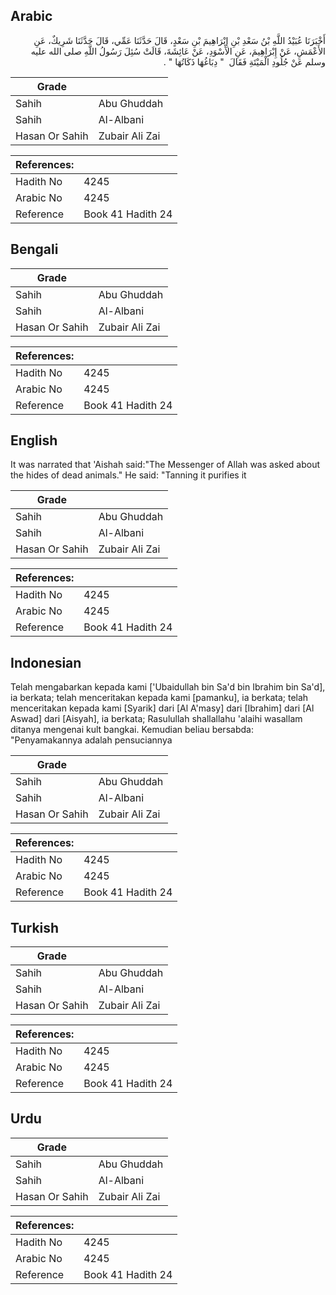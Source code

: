 ## Arabic


<div dir="rtl" lang="ar" style={{fontSize:'larger',backgroundColor:'#f8f9fa',padding:20}}>
أَخْبَرَنَا عُبَيْدُ اللَّهِ بْنُ سَعْدِ بْنِ إِبْرَاهِيمَ بْنِ سَعْدٍ، قَالَ حَدَّثَنَا عَمِّي، قَالَ حَدَّثَنَا شَرِيكٌ، عَنِ الأَعْمَشِ، عَنْ إِبْرَاهِيمَ، عَنِ الأَسْوَدِ، عَنْ عَائِشَةَ، قَالَتْ سُئِلَ رَسُولُ اللَّهِ صلى الله عليه وسلم عَنْ جُلُودِ الْمَيْتَةِ فَقَالَ ‏ "‏ دِبَاغُهَا ذَكَاتُهَا ‏"‏ ‏.‏
</div>
<div style={{backgroundColor:'#f8f9fa',padding:20, marginBottom: 10}}><table> <thead> <tr> <th>Grade</th> <th></th> </tr> </thead> <tbody> <tr><td>Sahih</td><td>Abu Ghuddah</td></tr><tr><td>Sahih</td><td>Al-Albani</td></tr><tr><td>Hasan Or Sahih</td><td>Zubair Ali Zai</td></tr></tbody></table><table> <thead> <tr> <th>References:</th> <th></th> </tr> </thead> <tbody><tr><td>Hadith No</td><td>4245</td></tr><tr><td>Arabic No</td><td>4245</td></tr><tr><td>Reference</td><td>Book 41 Hadith 24</td></tr></tbody></table></div>

## Bengali


<div dir="ltr" lang="bn" style={{fontSize:'larger',backgroundColor:'#f8f9fa',padding:20}}>

</div>
<div style={{backgroundColor:'#f8f9fa',padding:20, marginBottom: 10}}><table> <thead> <tr> <th>Grade</th> <th></th> </tr> </thead> <tbody> <tr><td>Sahih</td><td>Abu Ghuddah</td></tr><tr><td>Sahih</td><td>Al-Albani</td></tr><tr><td>Hasan Or Sahih</td><td>Zubair Ali Zai</td></tr></tbody></table><table> <thead> <tr> <th>References:</th> <th></th> </tr> </thead> <tbody><tr><td>Hadith No</td><td>4245</td></tr><tr><td>Arabic No</td><td>4245</td></tr><tr><td>Reference</td><td>Book 41 Hadith 24</td></tr></tbody></table></div>

## English


<div dir="ltr" lang="en" style={{fontSize:'larger',backgroundColor:'#f8f9fa',padding:20}}>
It was narrated that 'Aishah said:"The Messenger of Allah was asked about the hides of dead animals." He said: "Tanning it purifies it
</div>
<div style={{backgroundColor:'#f8f9fa',padding:20, marginBottom: 10}}><table> <thead> <tr> <th>Grade</th> <th></th> </tr> </thead> <tbody> <tr><td>Sahih</td><td>Abu Ghuddah</td></tr><tr><td>Sahih</td><td>Al-Albani</td></tr><tr><td>Hasan Or Sahih</td><td>Zubair Ali Zai</td></tr></tbody></table><table> <thead> <tr> <th>References:</th> <th></th> </tr> </thead> <tbody><tr><td>Hadith No</td><td>4245</td></tr><tr><td>Arabic No</td><td>4245</td></tr><tr><td>Reference</td><td>Book 41 Hadith 24</td></tr></tbody></table></div>

## Indonesian


<div dir="ltr" lang="id" style={{fontSize:'larger',backgroundColor:'#f8f9fa',padding:20}}>
Telah mengabarkan kepada kami ['Ubaidullah bin Sa'd bin Ibrahim bin Sa'd], ia berkata; telah menceritakan kepada kami [pamanku], ia berkata; telah menceritakan kepada kami [Syarik] dari [Al A'masy] dari [Ibrahim] dari [Al Aswad] dari [Aisyah], ia berkata; Rasulullah shallallahu 'alaihi wasallam ditanya mengenai kult bangkai. Kemudian beliau bersabda: "Penyamakannya adalah pensuciannya
</div>
<div style={{backgroundColor:'#f8f9fa',padding:20, marginBottom: 10}}><table> <thead> <tr> <th>Grade</th> <th></th> </tr> </thead> <tbody> <tr><td>Sahih</td><td>Abu Ghuddah</td></tr><tr><td>Sahih</td><td>Al-Albani</td></tr><tr><td>Hasan Or Sahih</td><td>Zubair Ali Zai</td></tr></tbody></table><table> <thead> <tr> <th>References:</th> <th></th> </tr> </thead> <tbody><tr><td>Hadith No</td><td>4245</td></tr><tr><td>Arabic No</td><td>4245</td></tr><tr><td>Reference</td><td>Book 41 Hadith 24</td></tr></tbody></table></div>

## Turkish


<div dir="ltr" lang="tr" style={{fontSize:'larger',backgroundColor:'#f8f9fa',padding:20}}>

</div>
<div style={{backgroundColor:'#f8f9fa',padding:20, marginBottom: 10}}><table> <thead> <tr> <th>Grade</th> <th></th> </tr> </thead> <tbody> <tr><td>Sahih</td><td>Abu Ghuddah</td></tr><tr><td>Sahih</td><td>Al-Albani</td></tr><tr><td>Hasan Or Sahih</td><td>Zubair Ali Zai</td></tr></tbody></table><table> <thead> <tr> <th>References:</th> <th></th> </tr> </thead> <tbody><tr><td>Hadith No</td><td>4245</td></tr><tr><td>Arabic No</td><td>4245</td></tr><tr><td>Reference</td><td>Book 41 Hadith 24</td></tr></tbody></table></div>

## Urdu


<div dir="rtl" lang="ur" style={{fontSize:'larger',backgroundColor:'#f8f9fa',padding:20}}>

</div>
<div style={{backgroundColor:'#f8f9fa',padding:20, marginBottom: 10}}><table> <thead> <tr> <th>Grade</th> <th></th> </tr> </thead> <tbody> <tr><td>Sahih</td><td>Abu Ghuddah</td></tr><tr><td>Sahih</td><td>Al-Albani</td></tr><tr><td>Hasan Or Sahih</td><td>Zubair Ali Zai</td></tr></tbody></table><table> <thead> <tr> <th>References:</th> <th></th> </tr> </thead> <tbody><tr><td>Hadith No</td><td>4245</td></tr><tr><td>Arabic No</td><td>4245</td></tr><tr><td>Reference</td><td>Book 41 Hadith 24</td></tr></tbody></table></div>